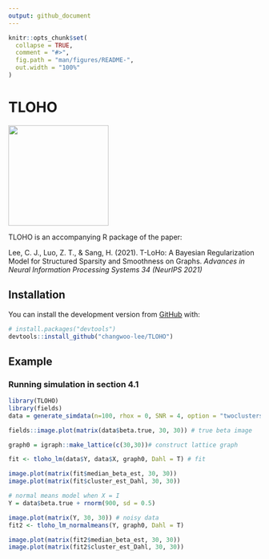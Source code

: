 ```yaml
---
output: github_document
---
```


<!-- README.md is generated from README.Rmd. Please edit that file -->

```r
knitr::opts_chunk$set(
  collapse = TRUE,
  comment = "#>",
  fig.path = "man/figures/README-",
  out.width = "100%"
)
```

# TLOHO
<img src="TLoHo_longvertical_text.png" width="200">
<!-- badges: start -->
<!-- badges: end -->

TLOHO is an accompanying R package of the paper:

Lee, C. J., Luo, Z. T., & Sang, H. (2021). T-LoHo: A Bayesian Regularization Model for Structured Sparsity and Smoothness on Graphs. *Advances in Neural Information Processing Systems 34 (NeurIPS 2021)*

## Installation

You can install the development version from [GitHub](https://github.com/) with:

``` r
# install.packages("devtools")
devtools::install_github("changwoo-lee/TLOHO")
```

## Example 

### Running simulation in section 4.1

```r
library(TLOHO)
library(fields)
data = generate_simdata(n=100, rhox = 0, SNR = 4, option = "twoclusters")

fields::image.plot(matrix(data$beta.true, 30, 30)) # true beta image

graph0 = igraph::make_lattice(c(30,30))# construct lattice graph

fit <- tloho_lm(data$Y, data$X, graph0, Dahl = T) # fit

image.plot(matrix(fit$median_beta_est, 30, 30))
image.plot(matrix(fit$cluster_est_Dahl, 30, 30))
```

```r
# normal means model when X = I
Y = data$beta.true + rnorm(900, sd = 0.5)

image.plot(matrix(Y, 30, 30)) # noisy data
fit2 <- tloho_lm_normalmeans(Y, graph0, Dahl = T)

image.plot(matrix(fit2$median_beta_est, 30, 30))
image.plot(matrix(fit2$cluster_est_Dahl, 30, 30))
```

